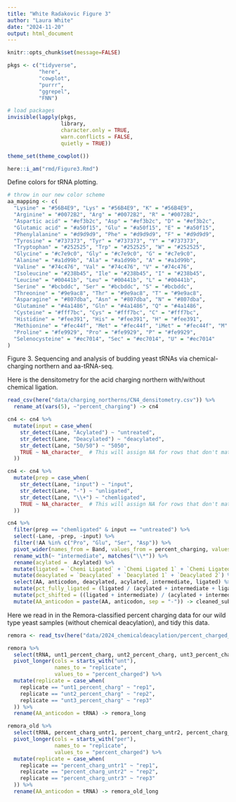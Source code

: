 ```yaml
---
title: "White Radakovic Figure 3"
author: "Laura White"
date: "2024-11-20"
output: html_document
---
```

```r
knitr::opts_chunk$set(message=FALSE)

pkgs <- c("tidyverse",
          "here",
          "cowplot",
          "purrr",
          "ggrepel",
          "FNN")

# load packages
invisible(lapply(pkgs, 
                 library, 
                 character.only = TRUE,
                 warn.conflicts = FALSE,
                 quietly = TRUE))

theme_set(theme_cowplot())

here::i_am("rmd/Figure3.Rmd")
```

Define colors for tRNA plotting.
```r
# throw in our new color scheme
aa_mapping <- c(
  "Lysine" = "#56B4E9", "Lys" = "#56B4E9", "K" = "#56B4E9",
  "Arginine" = "#0072B2", "Arg" = "#0072B2", "R" = "#0072B2",
  "Aspartic acid" = "#ef3b2c", "Asp" = "#ef3b2c", "D" = "#ef3b2c",
  "Glutamic acid" = "#a50f15", "Glu" = "#a50f15", "E" = "#a50f15",
  "Phenylalanine" = "#d9d9d9", "Phe" = "#d9d9d9", "F" = "#d9d9d9",
  "Tyrosine" = "#737373", "Tyr" = "#737373", "Y" = "#737373",
  "Tryptophan" = "#252525", "Trp" = "#252525", "W" = "#252525",
  "Glycine" = "#c7e9c0", "Gly" = "#c7e9c0", "G" = "#c7e9c0",
  "Alanine" = "#a1d99b", "Ala" = "#a1d99b", "A" = "#a1d99b",
  "Valine" = "#74c476", "Val" = "#74c476", "V" = "#74c476",
  "Isoleucine" = "#238b45", "Ile" = "#238b45", "I" = "#238b45",
  "Leucine" = "#00441b", "Leu" = "#00441b", "L" = "#00441b",
  "Serine" = "#bcbddc", "Ser" = "#bcbddc", "S" = "#bcbddc",
  "Threonine" = "#9e9ac8", "Thr" = "#9e9ac8", "T" = "#9e9ac8",
  "Asparagine" = "#807dba", "Asn" = "#807dba", "N" = "#807dba",
  "Glutamine" = "#4a1486", "Gln" = "#4a1486", "Q" = "#4a1486",
  "Cysteine" = "#fff7bc", "Cys" = "#fff7bc", "C" = "#fff7bc",
  "Histidine" = "#fee391", "His" = "#fee391", "H" = "#fee391",
  "Methionine" = "#fec44f", "Met" = "#fec44f", "iMet" = "#fec44f", "M" = "#fec44f",
  "Proline" = "#fe9929", "Pro" = "#fe9929", "P" = "#fe9929",
  "Selenocysteine" = "#ec7014", "Sec" = "#ec7014", "U" = "#ec7014"
)
```
Figure 3. Sequencing and analysis of budding yeast tRNAs via chemical-charging northern and aa-tRNA-seq.

Here is the densitometry for the acid charging northern with/without chemical ligation.
```r
read_csv(here("data/charging_northerns/CN4_densitometry.csv")) %>% 
  rename_at(vars(5), ~"percent_charging") -> cn4

cn4 <- cn4 %>%
  mutate(input = case_when(
    str_detect(Lane, "Acylated") ~ "untreated",
    str_detect(Lane, "Deacylated") ~ "deacylated",
    str_detect(Lane, "50/50") ~ "5050",
    TRUE ~ NA_character_  # This will assign NA for rows that don't match any of the conditions\
  ))

cn4 <- cn4 %>%
  mutate(prep = case_when(
    str_detect(Lane, "input") ~ "input",
    str_detect(Lane, "-") ~ "unligated",
    str_detect(Lane, "\\+") ~ "chemligated",
    TRUE ~ NA_character_  # This will assign NA for rows that don't match any of the conditions\
  ))

cn4 %>%
  filter(prep == "chemligated" & input == "untreated") %>%
  select(-Lane, -prep, -input) %>%
  filter(!AA %in% c("Pro", "Glu", "Ser", "Asp")) %>%
  pivot_wider(names_from = Band, values_from = percent_charging, values_fill = list(percent_charging = 0)) %>%
  rename_with(~ "intermediate", matches("\\*")) %>%
  rename(acylated =  Acylated) %>%
  mutate(ligated = `Chemi Ligated` + `Chemi Ligated 1` + `Chemi Ligated 2`) %>%
  mutate(deacylated = `Deacylated` + `Deacylated 1` + `Deacylated 2`) %>%
  select(AA, anticodon, deacylated, acylated, intermediate, ligated) %>%
  mutate(pct_fully_ligated = (ligated / (acylated + intermediate + ligated)) * 100) %>%
  mutate(pct_shifted = ((ligated + intermediate) / (acylated + intermediate + ligated)) * 100) %>%
  mutate(AA_anticodon = paste(AA, anticodon, sep = "-")) -> cleaned_subset
```

Here we read in in the Remora-classified percent charging data for our wild type yeast samples (without chemical deacylation), and tidy this data.
```r
remora <- read_tsv(here("data/2024_chemicaldeacylation/percent_charged_cca_model.tsv"))

remora %>%
  select(tRNA, unt1_percent_charg, unt2_percent_charg, unt3_percent_charg) %>%
  pivot_longer(cols = starts_with("unt"),
               names_to = "replicate",
               values_to = "percent_charged") %>%
  mutate(replicate = case_when(
    replicate == "unt1_percent_charg" ~ "rep1",
    replicate == "unt2_percent_charg" ~ "rep2",
    replicate == "unt3_percent_charg" ~ "rep3"
  )) %>%
  rename(AA_anticodon = tRNA) -> remora_long

remora_old %>%
  select(tRNA, percent_charg_untr1, percent_charg_untr2, percent_charg_untr3) %>%
  pivot_longer(cols = starts_with("per"),
               names_to = "replicate",
               values_to = "percent_charged") %>%
  mutate(replicate = case_when(
    replicate == "percent_charg_untr1" ~ "rep1",
    replicate == "percent_charg_untr2" ~ "rep2",
    replicate == "percent_charg_untr3" ~ "rep3"
  )) %>%
  rename(AA_anticodon = tRNA) -> remora_old_long
```

